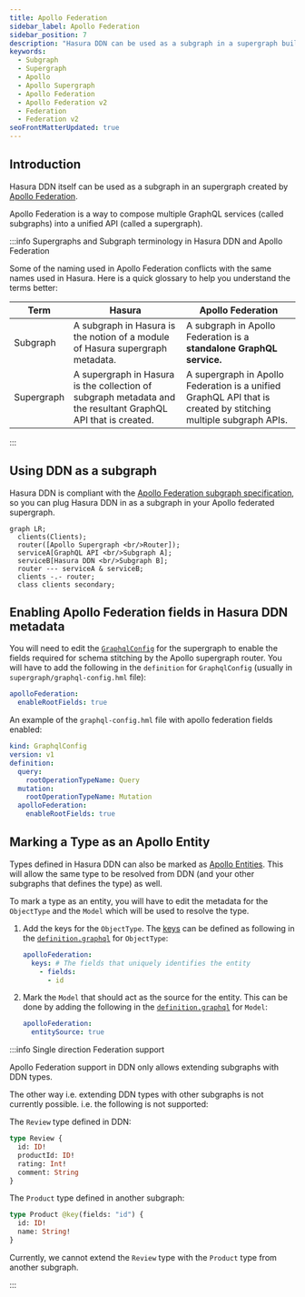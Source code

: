 ```yaml
---
title: Apollo Federation
sidebar_label: Apollo Federation
sidebar_position: 7
description: "Hasura DDN can be used as a subgraph in a supergraph built using Apollo Federation"
keywords:
  - Subgraph
  - Supergraph
  - Apollo
  - Apollo Supergraph
  - Apollo Federation
  - Apollo Federation v2
  - Federation
  - Federation v2
seoFrontMatterUpdated: true
---
```


## Introduction
Hasura DDN itself can be used as a subgraph in an supergraph created by
[Apollo Federation](https://www.apollographql.com/docs/federation/).

Apollo Federation is a way to compose multiple GraphQL services (called subgraphs) into a unified API (called a
supergraph).

:::info Supergraphs and Subgraph terminology in Hasura DDN and Apollo Federation

Some of the naming used in Apollo Federation conflicts with the same names used in Hasura. Here is a quick glossary
to help you understand the terms better:

| Term       | Hasura                                                                                                       | Apollo Federation                                                                                               |
|------------|--------------------------------------------------------------------------------------------------------------|-----------------------------------------------------------------------------------------------------------------|
| Subgraph   | A subgraph in Hasura is the notion of a module of Hasura supergraph metadata.                                | A subgraph in Apollo Federation is a **standalone GraphQL service.**                                            |
| Supergraph | A supergraph in Hasura is the collection of subgraph metadata and the resultant GraphQL API that is created. | A supergraph in Apollo Federation is a unified GraphQL API that is created by stitching multiple subgraph APIs. |

:::

## Using DDN as a subgraph

Hasura DDN is compliant with the
[Apollo Federation subgraph specification](https://www.apollographql.com/docs/federation/subgraph-spec/), so you can
plug Hasura DDN in as a subgraph in your Apollo federated supergraph.


```mermaid
graph LR;
  clients(Clients);
  router([Apollo Supergraph <br/>Router]);
  serviceA[GraphQL API <br/>Subgraph A];
  serviceB[Hasura DDN <br/>Subgraph B];
  router --- serviceA & serviceB;
  clients -.- router;
  class clients secondary;

```

## Enabling Apollo Federation fields in Hasura DDN metadata

You will need to edit the [`GraphqlConfig`](/supergraph-modeling/graphql-config/#graphqlconfig-graphqlconfig) for the
supergraph to enable the fields required for schema stitching by the Apollo supergraph router. You will have to add the
following in the `definition` for `GraphqlConfig` (usually in `supergraph/graphql-config.hml` file):

```yaml
apolloFederation:
  enableRootFields: true
```

An example of the `graphql-config.hml` file with apollo federation fields enabled:

```yaml {8-9}
kind: GraphqlConfig
version: v1
definition:
  query:
    rootOperationTypeName: Query
  mutation:
    rootOperationTypeName: Mutation
  apolloFederation:
    enableRootFields: true
```

## Marking a Type as an Apollo Entity

Types defined in Hasura DDN can also be marked as
[Apollo Entities](https://www.apollographql.com/docs/federation/entities/). This will allow the same type to be
resolved from DDN (and your other subgraphs that defines the type) as well.

To mark a type as an entity, you will have to edit the metadata for the `ObjectType` and the `Model` which will be
used to resolve the type.

1. Add the keys for the `ObjectType`. The [keys](https://www.apollographql.com/docs/federation/entities/#1-define-a-key)
   can be defined as following in the
   [`definition.graphql`](/supergraph-modeling/types#objecttype-objecttypegraphqlconfiguration) for `ObjectType`:

   ```yaml
   apolloFederation:
     keys: # The fields that uniquely identifies the entity
       - fields:
         - id
   ```

2. Mark the `Model` that should act as the source for the entity. This can be done by adding the following in the
   [`definition.graphql`](/supergraph-modeling/models#model-modelgraphqldefinition) for `Model`:

   ```yaml
   apolloFederation:
     entitySource: true
   ```

:::info Single direction Federation support

Apollo Federation support in DDN only allows extending subgraphs with DDN types.

The other way i.e. extending DDN types with other subgraphs is not currently possible. i.e. the following is not
supported:

The `Review` type defined in DDN:
```graphql
type Review {
  id: ID!
  productId: ID!
  rating: Int!
  comment: String
}
```

The `Product` type defined in another subgraph:

```graphql
type Product @key(fields: "id") {
  id: ID!
  name: String!
}
```

Currently, we cannot extend the `Review` type with the `Product` type from another subgraph.

:::
